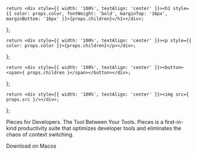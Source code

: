 <!-- Hero Taglines-->
    return <div style={{ width: '100%', textAlign: 'center' }}><h1 style={{ color: props.color, fontWeight: 'bold', marginTop: '16px', marginBottom: '16px' }}>{props.children}</h1></div>;
};

    return <div style={{ width: '100%', textAlign: 'center' }}><p style={{ color: props.color }}>{props.children}</p></div>;
};

    return <div style={{ width: '100%', textAlign: 'center' }}><button><span>{ props.children }</span></button></div>;
};

    return <div style={{ width: '100%', textAlign: 'center' }}><img src={ props.src }/></div>;
};

<HeroOpening color="black">Pieces for Developers.</HeroOpening>
<HeroOpening color="black">The Tool Between Your Tools.</HeroOpening>
<HeroSubtitle color="black">Pieces is a first-in-kind productivity suite that optimizes developer tools and eliminates the chaos of context switching.</HeroSubtitle>

<HeroButton>Download on Macos</HeroButton>
<HeroImage src="https://pieces.app/img/MACOS_HERO.png"></HeroImage>

